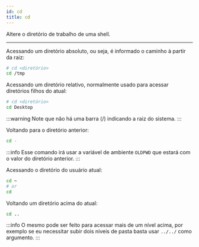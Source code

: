 ```yaml
---
id: cd
title: cd
---
```


Altere o diretório de trabalho de uma shell.

---

Acessando um diretório absoluto, ou seja, é informado o caminho à partir da
raiz:

```bash
# cd <diretório>
cd /tmp
```

Acessando um diretório relativo, normalmente usado para acessar diretórios
filhos do atual:

```bash
# cd <diretório>
cd Desktop
```

:::warning
Note que não há uma barra (/) indicando a raiz do sistema.
:::

Voltando para o diretório anterior:

```bash
cd -
```

:::info
Esse comando irá usar a variável de ambiente `OLDPWD` que estará com o valor
do diretório anterior.
:::

Acessando o diretório do usuário atual:

```bash
cd ~
# or
cd
```

Voltando um diretório acima do atual:

```bash
cd ..
```

:::info
O mesmo pode ser feito para acessar mais de um nível acima, por exemplo se eu
necessitar subir dois níveis de pasta basta usar `../../` como argumento.
:::
